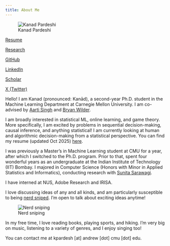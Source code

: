 ```yaml
---
title: About Me
---
```


![Kanad Pardeshi](./assets/img/kanad_pardeshi_headshot_compressed.jpg)

::: { .grid .text-center }

:::: {.g-col-4}
[<i class="fa-solid fa-file"></i> Resume](./assets/pdfs/kanad_onepage_compressed.pdf)
::::

:::: {.g-col-4}
[<i class="fa-solid fa-microscope"></i> Research](./research.html)
::::

:::: {.g-col-4}
[<i class="fa-brands fa-github"></i> GitHub](https://github.com/KanPard005)
::::

:::: {.g-col-4}
[<i class="fa-brands fa-linkedin"></i> LinkedIn](https://www.linkedin.com/in/kanad-pardeshi/)
::::

:::: {.g-col-4}
[<i class="fa-solid fa-graduation-cap"></i> Scholar](https://scholar.google.com/citations?user=gqcZsEAAAAAJ&hl=en)
::::

:::: {.g-col-4}
[<i class="fa-brands fa-x-twitter"></i> X (Twitter)](https://x.com/KanadPardesh55)
::::

:::


Hello! I am Kanad (pronounced: Kanād), a second-year Ph.D. student in the Machine Learning Department at Carnegie Mellon University. I am co-advised by [Aarti Singh](http://www.cs.cmu.edu/~aarti/) and [Bryan Wilder](https://bryanwilder.github.io/).

I am broadly interested in statistical ML, online learning, and game theory. More specifically, I am excited by problems in sequential decision-making, causal inference, and anything statistical! I am currently looking at human and algorithmic decision-making from a statistical perspective. You can find my resume (updated Oct 2025) [here](./assets/pdfs/kanad_onepage_compressed.pdf). 

I was previously a Master's in Machine Learning student at CMU for a year, after which I switched to the Ph.D. program. Prior to that, spent four wonderful years as an undergraduate at the Indian Institute of Technology (IIT) Bombay. I majored in Computer Science (Honors with Minor in Applied Statistics and Informatics), conducting research with [Sunita Sarawagi](https://www.cse.iitb.ac.in/~sunita/).

I have interned at NUS, Adobe Research and IRISA.

I love discussing ideas of any and all kinds, and am particularly susceptible to being [nerd sniped](https://xkcd.com/356/). I'm open to talk about exciting ideas anytime!

![Nerd sniping](https://imgs.xkcd.com/comics/nerd_sniping.png)

In my free time, I love reading books, playing sports, and hiking. I'm very big on music, listening to a variety of genres, and I enjoy singing too!

You can contact me at kpardesh [at] andrew [dot] cmu [dot] edu.

